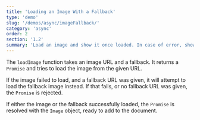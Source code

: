 ```yaml
---
title: 'Loading an Image With a Fallback'
type: 'demo'
slug: '/demos/async/imageFallback/'
category: 'async'
order: 2
section: '1.2'
summary: 'Load an image and show it once loaded. In case of error, show a fallback image.'
---
```


The `loadImage` function takes an image URL and a fallback. It returns a `Promise` and tries to load the image from the given URL.

If the image failed to load, and a fallback URL was given, it will attempt to load the fallback image instead. If that fails, or no fallback URL was given, the `Promise` is rejected.

If either the image or the fallback successfully loaded, the `Promise` is resolved with the `Image` object, ready to add to the document.
